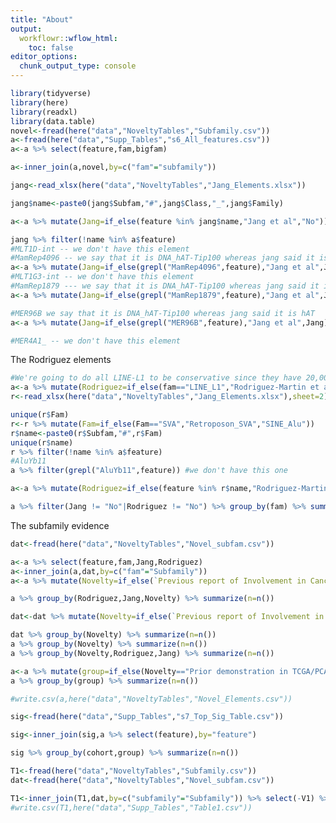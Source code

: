 ```yaml
---
title: "About"
output:
  workflowr::wflow_html:
    toc: false
editor_options:
  chunk_output_type: console
---
```


```r
library(tidyverse)
library(here)
library(readxl)
library(data.table)
novel<-fread(here("data","NoveltyTables","Subfamily.csv"))
a<-fread(here("data","Supp_Tables","s6_All_features.csv"))
a<-a %>% select(feature,fam,bigfam)

a<-inner_join(a,novel,by=c("fam"="subfamily"))

jang<-read_xlsx(here("data","NoveltyTables","Jang_Elements.xlsx"))

jang$name<-paste0(jang$Subfam,"#",jang$Class,"_",jang$Family)

a<-a %>% mutate(Jang=if_else(feature %in% jang$name,"Jang et al","No"))

jang %>% filter(!name %in% a$feature) 
#MLT1D-int -- we don't have this element
#MamRep4096 -- we say that it is DNA_hAT-Tip100 whereas jang said it is hAT?
a<-a %>% mutate(Jang=if_else(grepl("MamRep4096",feature),"Jang et al",Jang))
#MLT1G3-int -- we don't have this element
#MamRep1879 --- we say that it is DNA_hAT-Tip100 whereas jang said it is hAT?
a<-a %>% mutate(Jang=if_else(grepl("MamRep1879",feature),"Jang et al",Jang))

#MER96B we say that it is DNA_hAT-Tip100 whereas jang said it is hAT
a<-a %>% mutate(Jang=if_else(grepl("MER96B",feature),"Jang et al",Jang))

#MER4A1_ -- we don't have this element

```

The Rodriguez elements
```r
#We're going to do all LINE-L1 to be conservative since they have 20,000 instances and it's not clear the source elements for all
a<-a %>% mutate(Rodriguez=if_else(fam=="LINE_L1","Rodriguez-Martin et al","No"))
r<-read_xlsx(here("data","NoveltyTables","Jang_Elements.xlsx"),sheet=2)

unique(r$Fam)
r<-r %>% mutate(Fam=if_else(Fam=="SVA","Retroposon_SVA","SINE_Alu"))
r$name<-paste0(r$Subfam,"#",r$Fam)
unique(r$name)
r %>% filter(!name %in% a$feature)
#AluYb11
a %>% filter(grepl("AluYb11",feature)) #we don't have this one

a<-a %>% mutate(Rodriguez=if_else(feature %in% r$name,"Rodriguez-Martin et al",Rodriguez))

a %>% filter(Jang != "No"|Rodriguez != "No") %>% group_by(fam) %>% summarize(n=n())
```

The subfamily evidence
```r
dat<-fread(here("data","NoveltyTables","Novel_subfam.csv"))

a<-a %>% select(feature,fam,Jang,Rodriguez)
a<-inner_join(a,dat,by=c("fam"="Subfamily"))
a<-a %>% mutate(Novelty=if_else(`Previous report of Involvement in Cancer (Number of elements if available)` %in% c("Subfamily Evidence","Novel"),`Previous report of Involvement in Cancer (Number of elements if available)`,"Prior demonstration in TCGA/PCAWG"))

a %>% group_by(Rodriguez,Jang,Novelty) %>% summarize(n=n())

dat<-dat %>% mutate(Novelty=if_else(`Previous report of Involvement in Cancer (Number of elements if available)` %in% c("Subfamily Evidence","Novel"),`Previous report of Involvement in Cancer (Number of elements if available)`,"Prior demonstration in TCGA/PCAWG"))

dat %>% group_by(Novelty) %>% summarize(n=n())
a %>% group_by(Novelty) %>% summarize(n=n())
a %>% group_by(Novelty,Rodriguez,Jang) %>% summarize(n=n())

a<-a %>% mutate(group=if_else(Novelty=="Prior demonstration in TCGA/PCAWG" & Rodriguez=="No" & Jang=="No","Novel",Novelty))
a %>% group_by(group) %>% summarize(n=n())

#write.csv(a,here("data","NoveltyTables","Novel_Elements.csv"))

sig<-fread(here("data","Supp_Tables","s7_Top_Sig_Table.csv"))

sig<-inner_join(sig,a %>% select(feature),by="feature")

sig %>% group_by(cohort,group) %>% summarize(n=n())

T1<-fread(here("data","NoveltyTables","Subfamily.csv"))
dat<-fread(here("data","NoveltyTables","Novel_subfam.csv"))

T1<-inner_join(T1,dat,by=c("subfamily"="Subfamily")) %>% select(-V1) %>% select(subfamily, bigfam,n, starts_with("Ave"),`Previous report of Involvement in Cancer (Number of elements if available)`)
#write.csv(T1,here("data","Supp_Tables","Table1.csv"))
```

